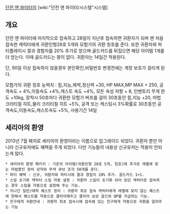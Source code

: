 [[던전 앤 파이터]]의 [wiki:"던전 앤 파이터/시스템"시스템]

== 개요 ==

던전 앤 파이터에 마지막으로 접속하고 28일이 지난후 접속하면 귀환자가 되며 맨 처음 접속한 캐릭터에게 귀환인형28호 5개와 모험가의 귀환 칭호를 준다. 또한 귀환자와 파티플레이시 결과 경험치를 20% 추가로 얻으며 골드카드를 뒤집으면 해당 아이템 1개를 더 얻는다. 이때 골드카드는 꽝이 없다. 귀환자는 14일간 적용된다.

단, 90일 이상 접속하지 않을경우 본인확인,비밀번호 변경전에는 계정 보호가 걸리게 된다.

모험가의 귀환 칭호 능력치 : 힘,지능,체력,정신력 +30, HP MAX,MP MAX + 250, 공격속도 + 4%,이동속도 +4%,캐스트 속도 +4%, 모든 속성 저항 + 8, 인벤토리 무게 한도 +10kg, 장착시 50초마다 귀환한 모험가 버프를 걸어 30초동안 힘,지능 +20, 마법 크리티컬 히트,물리 크리티컬 히트 +5%, 공격 또는 캐스팅시 3%확률로 30초동안 공격속도,이동속도,캐스트속도 +5%, 사용기간 14일

== 세리아의 환영 ==

2013년 7월 패치로 세리아의 환영이라는 이름으로 업그레이드 되었다. 귀환자 뿐만 아니라 신규유저에도 혜택을 주게 되었다. 다만 기능들의 내용상 신규유저는 적용이 안되는게 많다.
 
 * 세리아의 환영 패키지 : 기존의 아이템(귀환인형 28호 5개, 칭호)에 추가로 레벨에 맞는 마법봉인 장비 상자와 무색 큐브 조각 50개를 준다.
 * 파티 혜택 : 신규, 귀환자와 파티시에 결과 경험치 20% 추가. 골드카드 1+1.
 * 스킬 초기화 캐릭터 스킬 자동 설정 : 귀환자 스킬이 초기화 되어 있던 캐릭터로 접속하는 경우 스킬을 자동으로 설정해 주는 기능. 
 * 지나간 일반/에픽 퀘스트 정리 : 귀환자 최초 접속 캐릭터에게 레벨에 맞지 않는 퀘스트에 한해서 퀘스트를 자동으로 클리어해주고 클리어 보상 골드와 QP를 지급하는 기능. 
 * 친구에게 귀환안내 : 귀환자 최초 접속시에 접속해 있는 친구에게 자동으로 귀환을 알려주는 기능 
